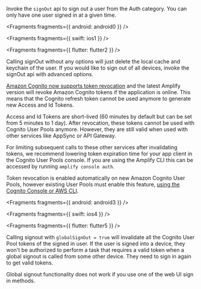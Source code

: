 Invoke the `signOut` api to sign out a user from the Auth category. You can only have one user signed in at a given time.


<Fragments fragments={{ android: android0 }} />


<Fragments fragments={{ swift: ios1 }} />


<Fragments fragments={{ flutter: flutter2 }} />

Calling signOut without any options will just delete the local cache and keychain of the user. If you would like to sign out of all devices, invoke the signOut api with advanced options.

[Amazon Cognito now supports token revocation](https://aws.amazon.com/about-aws/whats-new/2021/06/amazon-cognito-now-supports-targeted-sign-out-through-refresh-token-revocation/) and the latest Amplify version will revoke Amazon Cognito tokens if the application is online. This means that the Cognito refresh token cannot be used anymore to generate new Access and Id Tokens.

Access and Id Tokens are short-lived (60 minutes by default but can be set from 5 minutes to 1 day). After revocation, these tokens cannot be used with Cognito User Pools anymore. However, they are still valid when used with other services like AppSync or API Gateway.

For limiting subsequent calls to these other services after invalidating tokens, we recommend lowering token expiration time for your app client in the Cognito User Pools console. If you are using the Amplify CLI this can be accessed by running `amplify console auth`.

Token revocation is enabled automatically on new Amazon Cognito User Pools, however existing User Pools must enable this feature, [using the Cognito Console or AWS CLI](https://docs.aws.amazon.com/cognito/latest/developerguide/token-revocation.html).


<Fragments fragments={{ android: android3 }} />


<Fragments fragments={{ swift: ios4 }} />


<Fragments fragments={{ flutter: flutter5 }} />

Calling signout with `globalSignOut = true` will invalidate all the Cognito User Pool tokens of the signed in user. If the user is signed into a device, they won't be authorized to perform a task that requires a valid token when a global signout is called from some other device. They need to sign in again to get valid tokens.

<Callout warning>
  Global signout functionality does not work if you use one of the web UI sign
  in methods.
</Callout>
